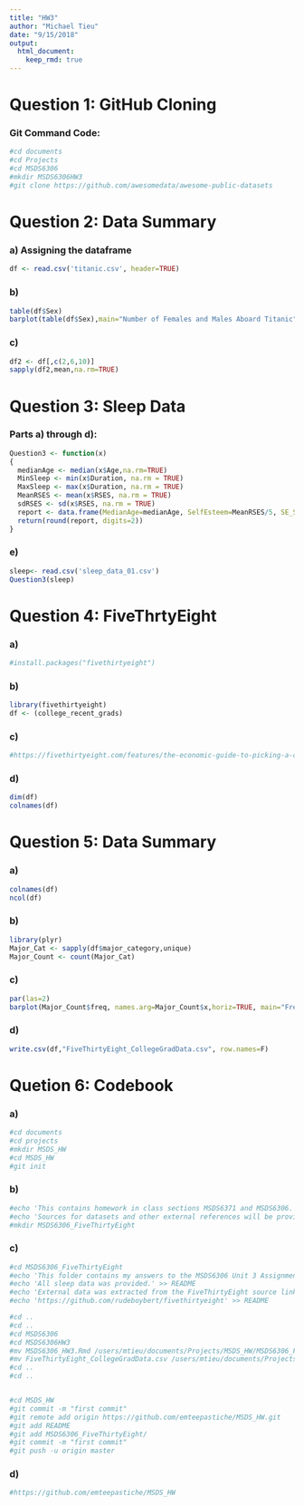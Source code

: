```yaml
---
title: "HW3"
author: "Michael Tieu"
date: "9/15/2018"
output: 
  html_document:
    keep_rmd: true
---
```


# Question 1: GitHub Cloning
### Git Command Code:
```r
#cd documents
#cd Projects
#cd MSDS6306
#mkdir MSDS6306HW3
#git clone https://github.com/awesomedata/awesome-public-datasets
```

# Question 2: Data Summary
### a) Assigning the dataframe
```r
df <- read.csv('titanic.csv', header=TRUE)
```

### b)
```r
table(df$Sex)
barplot(table(df$Sex),main="Number of Females and Males Aboard Titanic", xlab="Gender",ylab="Count")
```

### c)
```r
df2 <- df[,c(2,6,10)]
sapply(df2,mean,na.rm=TRUE)
```

# Question 3: Sleep Data
### Parts a) through d):
```r
Question3 <- function(x)
{
  medianAge <- median(x$Age,na.rm=TRUE)
  MinSleep <- min(x$Duration, na.rm = TRUE)
  MaxSleep <- max(x$Duration, na.rm = TRUE)
  MeanRSES <- mean(x$RSES, na.rm = TRUE)
  sdRSES <- sd(x$RSES, na.rm = TRUE)
  report <- data.frame(MedianAge=medianAge, SelfEsteem=MeanRSES/5, SE_SD=sdRSES/5, DurationRange=MaxSleep-MinSleep)
  return(round(report, digits=2))
}
```

### e)
```r
sleep<- read.csv('sleep_data_01.csv')
Question3(sleep)

```

# Question 4: FiveThrtyEight
### a)
```r
#install.packages("fivethirtyeight")
```

### b)
```r
library(fivethirtyeight)
df <- (college_recent_grads)
```

### c)
```r
#https://fivethirtyeight.com/features/the-economic-guide-to-picking-a-college-major/
```

### d)
```r
dim(df)
colnames(df)
```

# Question 5: Data Summary
### a)
```r
colnames(df)
ncol(df)
```

### b)
```r
library(plyr)
Major_Cat <- sapply(df$major_category,unique)
Major_Count <- count(Major_Cat)
```

### c)
```r
par(las=2)
barplot(Major_Count$freq, names.arg=Major_Count$x,horiz=TRUE, main="Frequency of College Majors",col='blue',xlab="Frequency",ylab="Majors",cex.names=0.3,space=0.3,cex.axis=0.75)
```

### d)
```r
write.csv(df,"FiveThirtyEight_CollegeGradData.csv", row.names=F)
```


# Quetion 6: Codebook
### a)
```r
#cd documents
#cd projects
#mkdir MSDS_HW
#cd MSDS_HW
#git init
```

### b)
```r
#echo 'This contains homework in class sections MSDS6371 and MSDS6306. For questions, contact mtieu@smu.edu' > README
#echo 'Sources for datasets and other external references will be provided in the appropriate folder.' >> README
#mkdir MSDS6306_FiveThirtyEight
```

### c)
```r
#cd MSDS6306_FiveThirtyEight
#echo 'This folder contains my answers to the MSDS6306 Unit 3 Assignment.' > README
#echo 'All sleep data was provided.' >> README
#echo 'External data was extracted from the FiveThirtyEight source linked below.' >> README
#echo 'https://github.com/rudeboybert/fivethirtyeight' >> README

#cd ..
#cd ..
#cd MSDS6306
#cd MSDS6306HW3
#mv MSDS6306_HW3.Rmd /users/mtieu/documents/Projects/MSDS_HW/MSDS6306_FiveThirtyEight
#mv FiveThirtyEight_CollegeGradData.csv /users/mtieu/documents/Projects/MSDS_HW/MSDS6306_FiveThirtyEight
#cd ..
#cd ..


#cd MSDS_HW
#git commit -m "first commit"
#git remote add origin https://github.com/emteepastiche/MSDS_HW.git
#git add README
#git add MSDS6306_FiveThirtyEight/
#git commit -m "first commit"
#git push -u origin master
```

### d)
```r
#https://github.com/emteepastiche/MSDS_HW
```